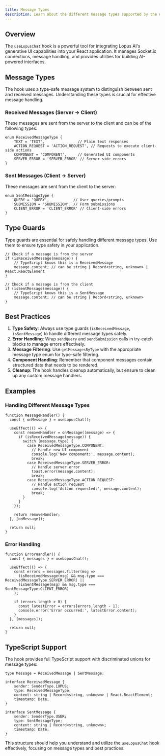 ```yaml
---
title: Message Types
description: Learn about the different message types supported by the useLopusChat hook
---
```


## Overview

The `useLopusChat` hook is a powerful tool for integrating Lopus AI's generative UI capabilities into your React application. It manages Socket.io connections, message handling, and provides utilities for building AI-powered interfaces.

## Message Types

The hook uses a type-safe message system to distinguish between sent and received messages. Understanding these types is crucial for effective message handling.

### Received Messages (Server → Client)

These messages are sent from the server to the client and can be of the following types:

```tsx
enum ReceivedMessageType {
    TEXT = 'TEXT',               // Plain text responses
    ACTION_REQUEST = 'ACTION_REQUEST', // Requests to execute client-side actions
    COMPONENT = 'COMPONENT',     // Generated UI components
    SERVER_ERROR = 'SERVER_ERROR' // Server-side errors
}
```

### Sent Messages (Client → Server)

These messages are sent from the client to the server:

```tsx
enum SentMessageType {
    QUERY = 'QUERY',           // User queries/prompts
    SUBMISSION = 'SUBMISSION', // Form submissions
    CLIENT_ERROR = 'CLIENT_ERROR' // Client-side errors
}
```

## Type Guards

Type guards are essential for safely handling different message types. Use them to ensure type safety in your application.

```tsx
// Check if a message is from the server
if (isReceivedMessage(message)) {
    // TypeScript knows this is a ReceivedMessage
    message.content; // can be string | Record<string, unknown> | React.ReactElement
}

// Check if a message is from the client
if (isSentMessage(message)) {
    // TypeScript knows this is a SentMessage
    message.content; // can be string | Record<string, unknown>
}
```

## Best Practices

1. **Type Safety**: Always use type guards (`isReceivedMessage`, `isSentMessage`) to handle different message types safely.
2. **Error Handling**: Wrap `sendQuery` and `sendSubmission` calls in try-catch blocks to manage errors effectively.
3. **Message Filtering**: Use `getMessagesByType` with the appropriate message type enum for type-safe filtering.
4. **Component Handling**: Remember that component messages contain structured data that needs to be rendered.
5. **Cleanup**: The hook handles cleanup automatically, but ensure to clean up any custom message handlers.

## Examples

### Handling Different Message Types

```tsx
function MessageHandler() {
  const { onMessage } = useLopusChat();
  
  useEffect(() => {
    const removeHandler = onMessage((message) => {
      if (isReceivedMessage(message)) {
        switch (message.type) {
          case ReceivedMessageType.COMPONENT:
            // Handle new UI component
            console.log('New component:', message.content);
            break;
          case ReceivedMessageType.SERVER_ERROR:
            // Handle server error
            toast.error(message.content);
            break;
          case ReceivedMessageType.ACTION_REQUEST:
            // Handle action request
            console.log('Action requested:', message.content);
            break;
        }
      }
    });

    return removeHandler;
  }, [onMessage]);

  return null;
}
```

### Error Handling

```tsx
function ErrorHandler() {
  const { messages } = useLopusChat();

  useEffect(() => {
    const errors = messages.filter(msg => 
      (isReceivedMessage(msg) && msg.type === ReceivedMessageType.SERVER_ERROR) ||
      (isSentMessage(msg) && msg.type === SentMessageType.CLIENT_ERROR)
    );

    if (errors.length > 0) {
      const latestError = errors[errors.length - 1];
      console.error('Error occurred:', latestError.content);
    }
  }, [messages]);

  return null;
}
```

## TypeScript Support

The hook provides full TypeScript support with discriminated unions for message types:

```tsx
type Message = ReceivedMessage | SentMessage;

interface ReceivedMessage {
    sender: SenderType.LOPUS;
    type: ReceivedMessageType;
    content: string | Record<string, unknown> | React.ReactElement;
    timestamp: Date;
}

interface SentMessage {
    sender: SenderType.USER;
    type: SentMessageType;
    content: string | Record<string, unknown>;
    timestamp: Date;
}
```

This structure should help you understand and utilize the `useLopusChat` hook effectively, focusing on message types and best practices.